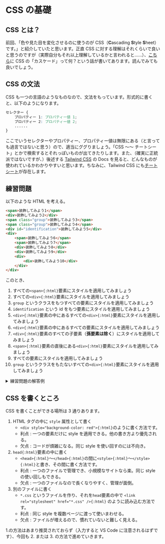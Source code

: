 
# CSS の基礎

## CSS とは？

前回、「色や見た目を変化させるのに使うのが CSS（**C**ascading **S**tyle **S**heet）です。」と紹介していたと思います。正直 CSS に対する理解はそれくらいで良いと思うのですが（実際自分もそれ以上理解しているかと言われると……）、[こちら](https://developer.mozilla.org/ja/docs/Web/CSS/Cascade)に CSS の「カスケード」って何？という話が書いてあります。読んでみても良いでしょう。

## CSS の文法

CSS も一つの言語のようなものなので、文法をもっています。形式的に書くと、以下のようになります。

```css
セレクター {
    プロパティー 1: プロパティー値 1;
    プロパティー 2: プロパティー値 2;
    ......
}
```

ここでいうセレクターやプロパティー、プロパティー値は無限にある（と言っても過言ではないと思う）ので、適当にググりましょう。「CSS 〜〜 チートシート」とかで検索するとそれっぽいものが出てきたりします。また、（確実に正統派ではないですが、）後述する [Tailwind CSS](https://tailwindcss.com/) の Docs を見ると、どんなものが使われているかわかりやすいと思います。ちなみに、Tailwind CSS にも[チートシート](https://tailwindcomponents.com/cheatsheet/)が存在します。

## 練習問題

以下のような HTML を考える。

```html
<span>装飾してみよう1</span>
<div>装飾してみよう2</div>
<span class="group">装飾してみよう3</span>
<span class="group">装飾してみよう4</span>
<div id="identification">装飾してみよう5</div>
<div>
    <span>装飾してみよう6</span>
    <span>装飾してみよう7</span>
    <div>装飾してみよう8</div>
    <div>装飾してみよう9</div>
    <div>
        <div>装飾してみよう10</div>
    </div>
</div>
```

このとき、

1. すべての`<span>{:html}`要素にスタイルを適用してみましょう
1. すべての`<div>{:html}`要素にスタイルを適用してみましょう
1. `group` というクラスをもつすべての要素にスタイルを適用してみましょう
1. `identification` という id をもつ要素にスタイルを適用してみましょう
1. `<div>{:html}`要素の中にあるすべての`<div>{:html}`要素にスタイルを適用してみましょう
1. `<div>{:html}`要素の中にあるすべての要素にスタイルを適用してみましょう
1. `<div>{:html}`要素のすべての子要素（**孫要素は除く**）にスタイルを適用してみましょう
1. `<span>{:html}`要素の直後にある`<div>{:html}`要素にスタイルを適用してみましょう
1. すべての要素にスタイルを適用してみましょう
1. `group` というクラスをもたないすべての`<div>{:html}`要素にスタイルを適用してみましょう

<details>
<summary>練習問題の解答例</summary>

```css
/* 1. すべての<span>要素 */
span {
    color: red;
}
/* 2. すべての<div>要素 */
div {
    color: red;
}
/* 3. groupというクラスをもつすべての要素 */
.group {
    color: red;
}
/* 4. identificationというidをもつ要素 */
#identification {
    color: red;
}
/* 5. <div>要素の中にあるすべての<div>要素 */
div div {
    color: red;
}
/* 6. <div>要素の中にあるすべての要素 */
div * {
    color: red;
}
/* 7. <div>要素の子要素である<div>要素（孫要素は除く） */
div > div {
    color: red;
}
/* 8. <span>要素の直後にある<div>要素 */
span + div {
    color: red;
}
/* 9. すべての要素 */
* {
    color: red;
}
/* 10. groupというクラスをもたないすべての<div>要素 */
div:not(.group) {
    color: red;
}
```

</details>

## CSS を書くところ

CSS を書くことができる場所は 3 通りあります。

1. HTML タグの中に `style` 属性として書く
    - `<div style="background-color: red">{:html}`のように書く方法です。
    - 利点 : 一つの要素だけに style を適用できる。他の書き方より優先される。
    - 欠点 : コードが煩雑になる。同じ style を使い回すのには不向き。
1. `head{:html}`要素の中に書く
    - `<head>{:html}`〜`</head>{:html}`の間に`<style>{:html}`〜`</style>{:html}`と書き、その間に書く方法です。
    - 利点 : 一つのファイルで管理でき、小規模なサイトなら楽。同じ style の使い回しもできる。
    - 欠点 : 一つのファイルなので長くなりやすく、管理が面倒。
1. 別のファイルに書く
    - `*.css` というファイルを作り、それを`head`要素の中で `<link rel="stylesheet" href="*.css" />{:html}` のように読み込む方法です。
    - 利点 : 同じ style を複数ページに渡って使いまわせる。
    - 欠点 : ファイルが増えるので、慣れていないと難しく見える。

<Callout>
    1.の方法はあまり推奨されておらず（入力すると VS Code に注意されるはずです）、今回も 2. または 3.
    の方法で進めていきます。
</Callout>

